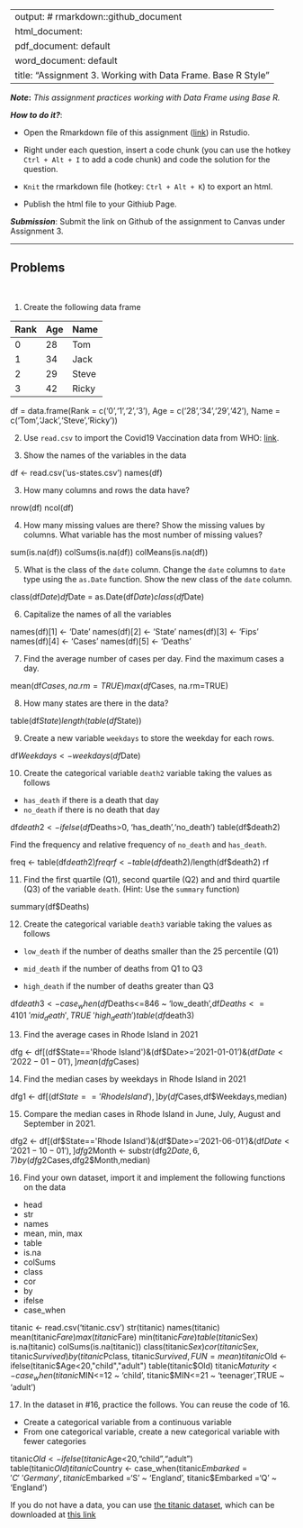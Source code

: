 
---
output: # rmarkdown::github_document
  html_document:
  pdf_document: default
  word_document: default
title: "Assignment 3.  Working with Data Frame. Base R Style"
---

***Note*:** *This assignment practices working with Data Frame using Base R.*

***How to do it?***: 

- Open the Rmarkdown file of this assignment ([link](assignment3.Rmd)) in Rstudio. 

- Right under each question, insert  a code chunk (you can use the hotkey `Ctrl + Alt + I` to add a code chunk) and code the solution for the question. 

- `Knit` the rmarkdown file (hotkey: `Ctrl + Alt + K`) to export an html.  

-  Publish the html file to your Githiub Page. 

***Submission***: Submit the link on Github of the assignment to Canvas under Assignment 3. 

-------

Problems
-------
 \

1. Create the following data frame

| Rank 	| Age 	| Name  	|
|:------	|:-----	|:-------	|
| 0    	| 28  	| Tom   	|
| 1    	| 34  	| Jack  	|
| 2    	| 29  	| Steve 	|
| 3    	| 42  	| Ricky 	|

df = data.frame(Rank = c('0','1','2','3'), Age = c('28','34','29','42'), Name = c('Tom','Jack','Steve','Ricky'))

2. Use `read.csv` to import the Covid19 Vaccination data from WHO: [link](https://raw.githubusercontent.com/nytimes/covid-19-data/master/us-states.csv).

2. Show the names of the variables in the data

 df <- read.csv('us-states.csv')
 names(df)

3. How many columns and rows the data have? 

nrow(df)
ncol(df)

4. How many missing values are there?  Show the missing values by columns.  What variable has the most number of missing values?

 sum(is.na(df))
 colSums(is.na(df))
 colMeans(is.na(df))

5. What is the class of the `date` column. Change the `date` columns to `date` type using the `as.Date` function. Show the new class of the `date` column. 

class(df$Date)
df$Date = as.Date(df$Date)
class(df$Date)

6. Capitalize the names of all the variables

names(df)[1] <- 'Date'
names(df)[2] <- 'State'
names(df)[3] <- 'Fips'
names(df)[4] <- 'Cases'
names(df)[5] <- 'Deaths'

7. Find the average number of cases per day. Find the maximum cases a day.  

mean(df$Cases, na.rm=TRUE)
max(df$Cases, na.rm=TRUE)

8. How many states are there in the data?  

table(df$State)
length(table(df$State))

9. Create a new variable `weekdays` to store the weekday for each rows. 

df$Weekdays <- weekdays(df$Date)

10. Create the categorical variable `death2` variable taking the values as follows

- `has_death` if there is a death that day
- `no_death` if there is no death that day

df$death2 <- ifelse(df$Deaths>0, 'has_death','no_death')
table(df$death2)

Find the frequency and relative frequency of `no_death` and `has_death`.

freq <- table(df$death2)
freq
rf <- table(df$death2)/length(df$death2)
rf

11. Find the first quartile (Q1), second quartile (Q2) and and third quartile (Q3) of the variable `death`. (Hint:  Use the `summary` function)

summary(df$Deaths)

12. Create the categorical variable `death3` variable taking the values as follows

- `low_death` if the number of deaths smaller than the 25 percentile (Q1)

- `mid_death` if the number of deaths from Q1 to Q3

- `high_death` if the number of deaths greater than Q3

df$death3 <- case_when(df$Deaths<=846 ~ 'low_death',df$Deaths<=4101 ~ 'mid_death', TRUE ~ 'high_death')
table(df$death3)

13. Find the average cases in Rhode Island in 2021

dfg <- df[(df$State=='Rhode Island')&(df$Date>='2021-01-01')&(df$Date<'2022-01-01'),]
mean(dfg$Cases)

14. Find the median cases by weekdays in Rhode Island in 2021 

dfg1 <- df[(df$State=='Rhode Island'),]
by(df$Cases,df$Weekdays,median)

15. Compare the median cases in Rhode Island in June, July, August and September in 2021. 

dfg2 <- df[(df$State=='Rhode Island')&(df$Date>='2021-06-01')&(df$Date<'2021-10-01'),]
dfg2$Month <- substr(dfg2$Date,6,7)
by(dfg2$Cases,dfg2$Month,median)

16.  Find your own dataset, import it and implement the following functions on the data

- head
- str
- names
- mean, min, max
- table
- is.na
- colSums
- class
- cor
- by
- ifelse
- case_when

titanic <- read.csv('titanic.csv')
str(titanic)
names(titanic)
mean(titanic$Fare)
max(titanic$Fare)
min(titanic$Fare)
table(titanic$Sex)
is.na(titanic)
colSums(is.na(titanic))
class(titanic$Sex)
cor(titanic$Sex, titanic$Survived)
by(titanic$Pclass, titanic$Survived, FUN = mean)
titanic$Old <- ifelse(titanic$Age<20,"child","adult")
table(titanic$Old)
titanic$Maturity <- case_when(titanic$MIN<=12 ~ 'child', titanic$MIN<=21 ~ 'teenager',TRUE ~ 'adult')

17.  In the dataset in #16, practice the follows.  You can reuse the code of 16. 

- Create a categorical variable from a continuous variable
- From one categorical variable, create a new categorical variable with fewer categories

titanic$Old <- ifelse(titanic$Age<20,"child","adult")
table(titanic$Old)
titanic$Country <- case_when(titanic$Embarked ='C' ~ 'Germany', titanic$Embarked ='S' ~ 'England', titanic$Embarked ='Q' ~ 'England')

If you do not have a data, you can use [the titanic dataset](https://www.kaggle.com/competitions/titanic/overview), which can be downloaded at [this link](../data/titanic.csv)
